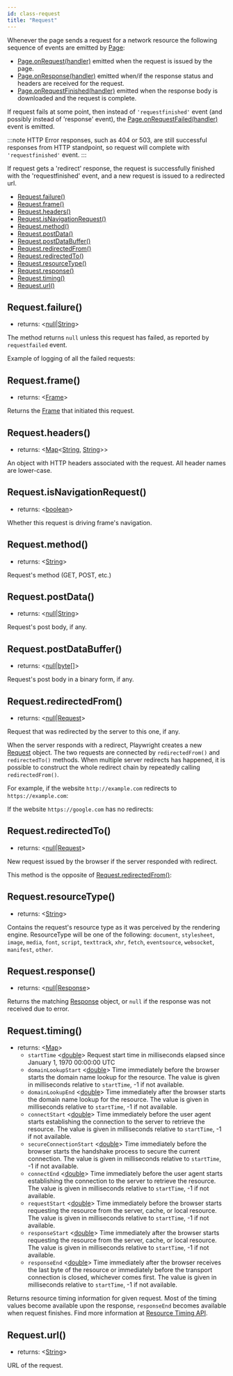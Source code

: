 ```yaml
---
id: class-request
title: "Request"
---
```


Whenever the page sends a request for a network resource the following sequence of events are emitted by [Page]:
* [Page.onRequest(handler)](./api/class-page.mdx#pageonrequesthandler) emitted when the request is issued by the page.
* [Page.onResponse(handler)](./api/class-page.mdx#pageonresponsehandler) emitted when/if the response status and headers are received for the request.
* [Page.onRequestFinished(handler)](./api/class-page.mdx#pageonrequestfinishedhandler) emitted when the response body is downloaded and the request is complete.

If request fails at some point, then instead of `'requestfinished'` event (and possibly instead of 'response' event), the  [Page.onRequestFailed(handler)](./api/class-page.mdx#pageonrequestfailedhandler) event is emitted.

:::note
HTTP Error responses, such as 404 or 503, are still successful responses from HTTP standpoint, so request will complete with `'requestfinished'` event.
:::

If request gets a 'redirect' response, the request is successfully finished with the 'requestfinished' event, and a new request is  issued to a redirected url.


- [Request.failure()](./api/class-request.mdx#requestfailure)
- [Request.frame()](./api/class-request.mdx#requestframe)
- [Request.headers()](./api/class-request.mdx#requestheaders)
- [Request.isNavigationRequest()](./api/class-request.mdx#requestisnavigationrequest)
- [Request.method()](./api/class-request.mdx#requestmethod)
- [Request.postData()](./api/class-request.mdx#requestpostdata)
- [Request.postDataBuffer()](./api/class-request.mdx#requestpostdatabuffer)
- [Request.redirectedFrom()](./api/class-request.mdx#requestredirectedfrom)
- [Request.redirectedTo()](./api/class-request.mdx#requestredirectedto)
- [Request.resourceType()](./api/class-request.mdx#requestresourcetype)
- [Request.response()](./api/class-request.mdx#requestresponse)
- [Request.timing()](./api/class-request.mdx#requesttiming)
- [Request.url()](./api/class-request.mdx#requesturl)

## Request.failure()
- returns: <[null]|[String]>

The method returns `null` unless this request has failed, as reported by `requestfailed` event.

Example of logging of all the failed requests:

## Request.frame()
- returns: <[Frame]>

Returns the [Frame] that initiated this request.

## Request.headers()
- returns: <[Map]<[String], [String]>>

An object with HTTP headers associated with the request. All header names are lower-case.

## Request.isNavigationRequest()
- returns: <[boolean]>

Whether this request is driving frame's navigation.

## Request.method()
- returns: <[String]>

Request's method (GET, POST, etc.)

## Request.postData()
- returns: <[null]|[String]>

Request's post body, if any.

## Request.postDataBuffer()
- returns: <[null]|[byte&#91;&#93;]>

Request's post body in a binary form, if any.

## Request.redirectedFrom()
- returns: <[null]|[Request]>

Request that was redirected by the server to this one, if any.

When the server responds with a redirect, Playwright creates a new [Request] object. The two requests are connected by `redirectedFrom()` and `redirectedTo()` methods. When multiple server redirects has happened, it is possible to construct the whole redirect chain by repeatedly calling `redirectedFrom()`.

For example, if the website `http://example.com` redirects to `https://example.com`:

If the website `https://google.com` has no redirects:

## Request.redirectedTo()
- returns: <[null]|[Request]>

New request issued by the browser if the server responded with redirect.

This method is the opposite of [Request.redirectedFrom()](./api/class-request.mdx#requestredirectedfrom):

## Request.resourceType()
- returns: <[String]>

Contains the request's resource type as it was perceived by the rendering engine. ResourceType will be one of the following: `document`, `stylesheet`, `image`, `media`, `font`, `script`, `texttrack`, `xhr`, `fetch`, `eventsource`, `websocket`, `manifest`, `other`.

## Request.response()
- returns: <[null]|[Response]>

Returns the matching [Response] object, or `null` if the response was not received due to error.

## Request.timing()
- returns: <[Map]>
  - `startTime` <[double]> Request start time in milliseconds elapsed since January 1, 1970 00:00:00 UTC
  - `domainLookupStart` <[double]> Time immediately before the browser starts the domain name lookup for the resource. The value is given in milliseconds relative to `startTime`, -1 if not available.
  - `domainLookupEnd` <[double]> Time immediately after the browser starts the domain name lookup for the resource. The value is given in milliseconds relative to `startTime`, -1 if not available.
  - `connectStart` <[double]> Time immediately before the user agent starts establishing the connection to the server to retrieve the resource. The value is given in milliseconds relative to `startTime`, -1 if not available.
  - `secureConnectionStart` <[double]> Time immediately before the browser starts the handshake process to secure the current connection. The value is given in milliseconds relative to `startTime`, -1 if not available.
  - `connectEnd` <[double]> Time immediately before the user agent starts establishing the connection to the server to retrieve the resource. The value is given in milliseconds relative to `startTime`, -1 if not available.
  - `requestStart` <[double]> Time immediately before the browser starts requesting the resource from the server, cache, or local resource. The value is given in milliseconds relative to `startTime`, -1 if not available.
  - `responseStart` <[double]> Time immediately after the browser starts requesting the resource from the server, cache, or local resource. The value is given in milliseconds relative to `startTime`, -1 if not available.
  - `responseEnd` <[double]> Time immediately after the browser receives the last byte of the resource or immediately before the transport connection is closed, whichever comes first. The value is given in milliseconds relative to `startTime`, -1 if not available.

Returns resource timing information for given request. Most of the timing values become available upon the response, `responseEnd` becomes available when request finishes. Find more information at [Resource Timing API](https://developer.mozilla.org/en-US/docs/Web/API/PerformanceResourceTiming).

## Request.url()
- returns: <[String]>

URL of the request.

[Accessibility]: ./api/class-accessibility.mdx "Accessibility"
[Browser]: ./api/class-browser.mdx "Browser"
[BrowserContext]: ./api/class-browsercontext.mdx "BrowserContext"
[BrowserType]: ./api/class-browsertype.mdx "BrowserType"
[ConsoleMessage]: ./api/class-consolemessage.mdx "ConsoleMessage"
[Dialog]: ./api/class-dialog.mdx "Dialog"
[Download]: ./api/class-download.mdx "Download"
[ElementHandle]: ./api/class-elementhandle.mdx "ElementHandle"
[FileChooser]: ./api/class-filechooser.mdx "FileChooser"
[Frame]: ./api/class-frame.mdx "Frame"
[JSHandle]: ./api/class-jshandle.mdx "JSHandle"
[Keyboard]: ./api/class-keyboard.mdx "Keyboard"
[Mouse]: ./api/class-mouse.mdx "Mouse"
[Page]: ./api/class-page.mdx "Page"
[Playwright]: ./api/class-playwright.mdx "Playwright"
[Request]: ./api/class-request.mdx "Request"
[Response]: ./api/class-response.mdx "Response"
[Route]: ./api/class-route.mdx "Route"
[Selectors]: ./api/class-selectors.mdx "Selectors"
[TimeoutError]: ./api/class-timeouterror.mdx "TimeoutError"
[Touchscreen]: ./api/class-touchscreen.mdx "Touchscreen"
[Video]: ./api/class-video.mdx "Video"
[WebSocket]: ./api/class-websocket.mdx "WebSocket"
[WebSocketFrame]: ./api/class-websocketframe.mdx "WebSocketFrame"
[Worker]: ./api/class-worker.mdx "Worker"
[Element]: https://developer.mozilla.org/en-US/docs/Web/API/element "Element"
[Evaluation Argument]: ./core-concepts.mdx#evaluationargument "Evaluation Argument"
[Promise]: https://developer.mozilla.org/en-US/docs/Web/JavaScript/Reference/Global_Objects/Promise "Promise"
[iterator]: https://developer.mozilla.org/en-US/docs/Web/JavaScript/Reference/Iteration_protocols "Iterator"
[origin]: https://developer.mozilla.org/en-US/docs/Glossary/Origin "Origin"
[selector]: https://developer.mozilla.org/en-US/docs/Web/CSS/CSS_Selectors "selector"
[Serializable]: https://developer.mozilla.org/en-US/docs/Web/JavaScript/Reference/Global_Objects/JSON/stringify#Description "Serializable"
[UIEvent.detail]: https://developer.mozilla.org/en-US/docs/Web/API/UIEvent/detail "UIEvent.detail"
[UnixTime]: https://en.wikipedia.org/wiki/Unix_time "Unix Time"
[xpath]: https://developer.mozilla.org/en-US/docs/Web/XPath "xpath"

[boolean]: https://docs.oracle.com/javase/tutorial/java/nutsandbolts/datatypes.html "boolean"
[byte&#91;&#93;]: https://docs.oracle.com/javase/tutorial/java/nutsandbolts/datatypes.html "byte[]"
[double]: https://docs.oracle.com/javase/tutorial/java/nutsandbolts/datatypes.html "double"
[InputStream]: https://docs.oracle.com/javase/8/docs/api/java/io/InputStream.html "InputStream"
[int]: https://docs.oracle.com/javase/tutorial/java/nutsandbolts/datatypes.html "int"
[List]: https://docs.oracle.com/javase/8/docs/api/java/util/List.html "List"
[Map]: https://docs.oracle.com/javase/8/docs/api/java/util/Map.html "Map"
[null]: https://docs.oracle.com/javase/specs/jls/se8/html/jls-3.html#jls-3.10.7 "null"
[Object]: https://docs.oracle.com/javase/8/docs/api/java/lang/Object.html "Object"
[Path]: https://docs.oracle.com/javase/8/docs/api/java/nio/file/Path.html "Path"
[Pattern]: https://docs.oracle.com/javase/8/docs/api/java/util/regex/Pattern.html "Pattern"
[Runnable]: https://docs.oracle.com/javase/8/docs/api/java/lang/Runnable.html "Runnable"
[String]: https://docs.oracle.com/javase/8/docs/api/java/lang/String.html "String"
